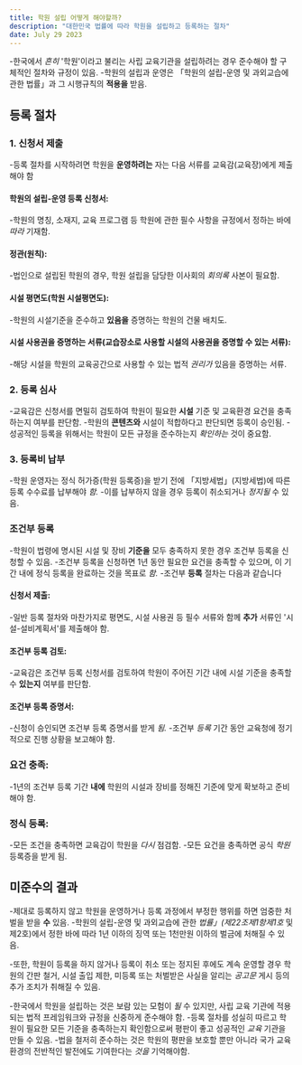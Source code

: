 ```yaml
---
title: 학원 설립 어떻게 해야할까?
description: "대한민국 법률에 따라 학원을 설립하고 등록하는 절차"
date: July 29 2023
---
```

-한국에서 _흔히_ '학원'이라고 불리는 사립 교육기관을 설립하려는 경우 준수해야 할 구체적인 절차와 규정이 있음. 
-학원의 설립과 운영은 「학원의 설립-운영 및 과외교습에 관한 법률」과 그 시행규칙의 **적용을** 받음. 


## 등록 절차
### 1. 신청서 제출
-등록 절차를 시작하려면 학원을 **운영하려는** 자는 다음 서류를 교육감(교육장)에게 제출해야 함

#### 학원의 설립-운영 등록 신청서: 
-학원의 명칭, 소재지, 교육 프로그램 등 학원에 관한 필수 사항을 규정에서 정하는 바에 _따라_ 기재함.

#### 정관(원칙): 
-법인으로 설립된 학원의 경우, 학원 설립을 담당한 이사회의 _회의록_ 사본이 필요함.

#### 시설 평면도(학원 시설평면도): 
-학원의 시설기준을 준수하고 **있음을** 증명하는 학원의 건물 배치도.

#### 시설 사용권을 증명하는 서류(교습장소로 사용할 시설의 사용권을 증명할 수 있는 서류): 
-해당 시설을 학원의 교육공간으로 사용할 수 있는 법적 _권리가_ 있음을 증명하는 서류.

### 2. 등록 심사
-교육감은 신청서를 면밀히 검토하여 학원이 필요한 **시설** 기준 및 교육환경 요건을 충족하는지 여부를 판단함. 
-학원의 **콘텐츠와** 시설이 적합하다고 판단되면 등록이 승인됨. 
-성공적인 등록을 위해서는 학원이 모든 규정을 준수하는지 _확인하는_ 것이 중요함.

### 3. 등록비 납부
-학원 운영자는 정식 허가증(학원 등록증)을 받기 전에 「지방세법」(지방세법)에 따른 등록 수수료를 납부해야 _함._ 
-이를 납부하지 않을 경우 등록이 취소되거나 _정지될_ 수 있음.

### 조건부 등록
-학원이 법령에 명시된 시설 및 장비 **기준을** 모두 충족하지 못한 경우 조건부 등록을 신청할 수 있음. 
-조건부 등록을 신청하면 1년 동안 필요한 요건을 충족할 수 있으며, 이 기간 내에 정식 등록을 완료하는 것을 목표로 _함._ 
-조건부 **등록** 절차는 다음과 같습니다

#### 신청서 제출: 
-일반 등록 절차와 마찬가지로 평면도, 시설 사용권 등 필수 서류와 함께 **추가** 서류인 '시설-설비계획서'를 제출해야 함.

#### 조건부 등록 검토: 
-교육감은 조건부 등록 신청서를 검토하여 학원이 주어진 기간 내에 시설 기준을 충족할 수 **있는지** 여부를 판단함.

#### 조건부 등록 증명서: 
-신청이 승인되면 조건부 등록 증명서를 받게 _됨._ 
-조건부 _등록_ 기간 동안 교육청에 정기적으로 진행 상황을 보고해야 함.

### 요건 충족: 
-1년의 조건부 등록 기간 **내에** 학원의 시설과 장비를 정해진 기준에 맞게 확보하고 준비해야 함.

### 정식 등록: 
-모든 조건을 충족하면 교육감이 학원을 _다시_ 점검함. 
-모든 요건을 충족하면 공식 _학원_ 등록증을 받게 됨.

## 미준수의 결과
-제대로 등록하지 않고 학원을 운영하거나 등록 과정에서 부정한 행위를 하면 엄중한 처벌을 받을 **수** 있음. 
-학원의 설립-운영 및 과외교습에 관한 _법률」(제22조제1항제1호_ 및 제2호)에서 정한 바에 따라 1년 이하의 징역 또는 1천만원 이하의 벌금에 처해질 수 있음.

-또한, 학원이 등록을 하지 않거나 등록이 취소 또는 정지된 후에도 계속 운영할 경우 학원의 간판 철거, 시설 출입 제한, 미등록 또는 처벌받은 사실을 알리는 _공고문_ 게시 등의 추가 조치가 취해질 수 있음.



-한국에서 학원을 설립하는 것은 보람 있는 모험이 _될_ 수 있지만, 사립 교육 기관에 적용되는 법적 프레임워크와 규정을 신중하게 준수해야 함. 
-등록 절차를 성실히 따르고 학원이 필요한 모든 기준을 충족하는지 확인함으로써 평판이 좋고 성공적인 _교육_ 기관을 만들 수 있음. 
-법을 철저히 준수하는 것은 학원의 평판을 보호할 뿐만 아니라 국가 교육 환경의 전반적인 발전에도 기여한다는 _것을_ 기억해야함.